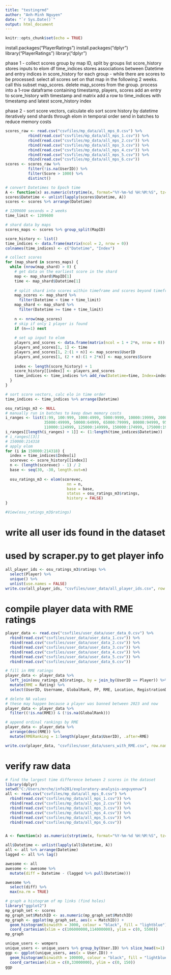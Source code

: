 ```yaml
---
title: "testingrmd"
author: "Anh-Minh Nguyen"
date: "`r Sys.Date()`"
output: html_document
---
```


```r
knitr::opts_chunk$set(echo = TRUE)
```
install.packages("PlayerRatings")
install.packages("dplyr")
library("PlayerRatings")
library("dplyr")

phase 1 - collect scores
  group by map ID, split by groups
  list score_history stores inputs to elom
  df time_indices stores associations between Datetime 
     and entry indices in score_history
  for each group -
     while there are scores to be processed:
       select all scores set on that map in the following 2 weeks.
         call this subset map_scores.
         delete map_scores from the group.
       process into a 1-row dataframe containing timestamp, players, scores
       add an entry to score_history with timestamp and matrix
       add a row to time_indices with timestamp and latest score_history index

phase 2 - sort score vectors, calculate elo
  sort score history by datetime
  iteratively send shards through elom in temporal order
    send in batches to reduce memory costs
```r
scores_raw <- read.csv("csvfiles/mp_data/all_mps_0.csv") %>%
          rbind(read.csv("csvfiles/mp_data/all_mps_1.csv")) %>%
          rbind(read.csv("csvfiles/mp_data/all_mps_2.csv")) %>%
          rbind(read.csv("csvfiles/mp_data/all_mps_3.csv")) %>%
          rbind(read.csv("csvfiles/mp_data/all_mps_4.csv")) %>%
          rbind(read.csv("csvfiles/mp_data/all_mps_5.csv")) %>%
          rbind(read.csv("csvfiles/mp_data/all_mps_6.csv"))
scores <- scores_raw %>%
          filter(!is.na(UserID)) %>%
          filter(Score > 1000) %>%
          distinct()

# convert Datetimes to Epoch time
A <- function(x) as.numeric(strptime(x, format="%Y-%m-%d %H:%M:%S", tz="UTC"))
scores$Datetime <- unlist(lapply(scores$Datetime, A))
scores <- scores %>% arrange(Datetime)

# 1209600 seconds = 2 weeks
time_limit <- 1209600

# shard data by maps
scores_maps <- scores %>% group_split(MapID)

score_history <- list()
time_indices <- data.frame(matrix(ncol = 2, nrow = 0))
colnames(time_indices) <- c("Datetime", "Index")

# collect scores
for (map_shard in scores_maps) {
  while (nrow(map_shard) > 0) {
    # get data on the earliest score in the shard
    map <- map_shard$MapID[1]
    time <- map_shard$Datetime[1]
    
    # split shard into scores within timeframe and scores beyond timeframe
    map_scores <- map_shard %>%
      filter(Datetime < time + time_limit)
    map_shard <- map_shard %>%
      filter(Datetime >= time + time_limit)
    
    n <- nrow(map_scores)
    # skip if only 1 player is found
    if (n==1) next
    
    # set up input to elom
    players_and_scores <- data.frame(matrix(ncol = 1 + 2*n, nrow = 0))
    players_and_scores[1, 1] <- time
    players_and_scores[1, 2:(1 + n)] <- map_scores$UserID
    players_and_scores[1, (2 + n):(1 + 2*n)] <- map_scores$Score
    
    index <- length(score_history) + 1
    score_history[[index]] <- players_and_scores
    time_indices <- time_indices %>% add_row(Datetime=time, Index=index)
  }
}

# sort score vectors, calc elo in time order
time_indices <- time_indices %>% arrange(Datetime)

osu_ratings_m3 <- NULL
# manually run in batches to keep down memory costs
i_ranges <- list(1:99, 100:999, 1000:4999, 5000:9999, 10000:19999, 20000:34999, 
                 35000:49999, 50000:64999, 65000:79999, 80000:94999, 95000:109999, 
                 110000:124999, 125000:149999, 150000:174999, 175000:199999, 200000:214318)
i_ranges[[length(i_ranges) + 1]] <- (1:length(time_indices$Datetime))
# i_ranges[[3]]
# 150000:214318
# apply elom
for (i in 150000:214318) {
  index = time_indices$Index[i]
  scorevec <- score_history[[index]]
  n <- (length(scorevec) - 1) / 2
  base <- seq(30, -30, length.out=n)
  
  osu_ratings_m3 <- elom(scorevec, 
                           nn = n,
                           base = base, 
                           status = osu_ratings_m3$ratings,
                           history = FALSE)
}

#View(osu_ratings_m3$ratings)
```

# write all user ids found in the dataset
# used by scraper.py to get player info
```r
all_player_ids <- osu_ratings_m3$ratings %>% 
  select(Player) %>% 
  unique() %>% 
  unlist(use.names = FALSE)
write.csv(all_player_ids, "csvfiles/user_data/all_player_ids.csv", row.names = FALSE)
```

# compile player data with RME ratings
```r
player_data <- read.csv("csvfiles/user_data/user_data_0.csv") %>% 
  rbind(read.csv("csvfiles/user_data/user_data_1.csv")) %>%
  rbind(read.csv("csvfiles/user_data/user_data_2.csv")) %>%
  rbind(read.csv("csvfiles/user_data/user_data_3.csv")) %>%
  rbind(read.csv("csvfiles/user_data/user_data_4.csv")) %>%
  rbind(read.csv("csvfiles/user_data/user_data_5.csv")) %>%
  rbind(read.csv("csvfiles/user_data/user_data_6.csv"))

# fill in RME ratings
player_data <- player_data %>%
  left_join(osu_ratings_m3$ratings, by = join_by(UserID == Player)) %>%
  mutate(RME = Rating) %>%
  select(UserID, Username, GlobalRank, PP, RME, Location, RegistrationDate, Games)

# delete NA values
# these may happen because a player was banned between 2023 and now
player_data <- player_data %>%
  filter((!is.na(RME)) & (!is.na(GlobalRank))) 

# append ordinal rankings by RME
player_data <- player_data %>%
  arrange(desc(RME)) %>%
  mutate(RMERanking = 1:length(player_data$UserID), .after=RME)

write.csv(player_data, "csvfiles/user_data/users_with_RME.csv", row.names = FALSE)
```


# verify raw data
```r
# find the largest time difference between 2 scores in the dataset 
library(dplyr)
setwd("C:/Users/mrche/info201/exploratory-analysis-anguyenuw")
all <- read.csv("csvfiles/mp_data/all_mps_0.csv") %>% 
  rbind(read.csv("csvfiles/mp_data/all_mps_1.csv")) %>%
  rbind(read.csv("csvfiles/mp_data/all_mps_2.csv")) %>%
  rbind(read.csv("csvfiles/mp_data/all_mps_3.csv")) %>%
  rbind(read.csv("csvfiles/mp_data/all_mps_4.csv")) %>%
  rbind(read.csv("csvfiles/mp_data/all_mps_5.csv")) %>%
  rbind(read.csv("csvfiles/mp_data/all_mps_6.csv"))


A <- function(x) as.numeric(strptime(x, format="%Y-%m-%d %H:%M:%S", tz="UTC"))

all$Datetime <- unlist(lapply(all$Datetime, A))
all <- all %>% arrange(Datetime)
lagged <- all %>% lag()

awesome <- all 
awesome <- awesome %>% 
  mutate(diff = Datetime - (lagged %>% pull(Datetime)))

awesome %>% 
  select(diff) %>%
  max(na.rm = TRUE)

# graph a histogram of mp links (find holes)
library("ggplot2")
mp_graph_set <- scores
mp_graph_set$MatchID <- as.numeric(mp_graph_set$MatchID)
mp_graph <- ggplot(mp_graph_set, aes(x = MatchID)) + 
  geom_histogram(binwidth = 3000, colour = "black", fill = "lightblue") +
  coord_cartesian(xlim = c(106000000,114000000), ylim = c(0, 5500))
mp_graph

unique_users <- wompers
unique_users <- unique_users %>% group_by(User.ID) %>% slice_head(n=1)
ggp <- ggplot(unique_users, aes(x = User.ID)) + 
  geom_histogram(binwidth = 100000, colour = "black", fill = "lightblue") +
  coord_cartesian(xlim = c(0,33000000), ylim = c(0, 150))
ggp

```

